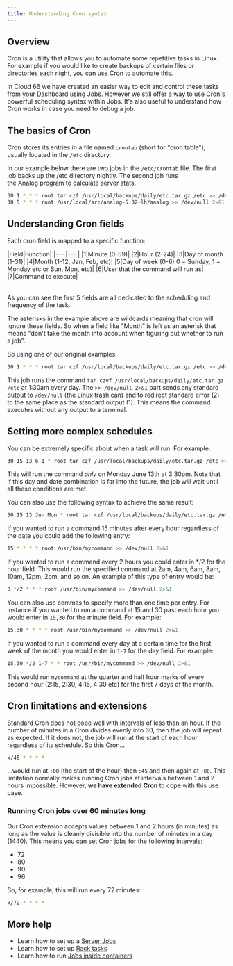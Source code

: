 ```yaml
---
title: Understanding Cron syntax
---
```


## Overview

Cron is a utility that allows you to automate some repetitive tasks in Linux. For example if you would like to create backups of certain files or directories each night, you can use Cron to automate this.

In Cloud 66 we have created an easier way to edit and control these tasks from your Dashboard using Jobs.  However we still offer a way to use Cron's powerful scheduling syntax within Jobs. It's also useful to understand how Cron works in case you need to debug a job.

## The basics of Cron

Cron stores its entries in a file named `crontab` (short for "cron table"), usually located in the `/etc` directory. 

In our example below there are two jobs in the `/etc/crontab` file. The first job backs up the /etc directory nightly. The second job runs the Analog program to calculate server stats.

```bash
30 1 * * * root tar czf /usr/local/backups/daily/etc.tar.gz /etc >> /dev/null 2>&1
30 5 * * * root /usr/local/src/analog-5.32-lh/analog >> /dev/null 2>&1
```

## Understanding Cron fields

Each cron field is mapped to a specific function:

<Table >
|Field|Function|
|--- |--- |
|1|Minute (0-59)|
|2|Hour (2-24)|
|3|Day of month (1-31)|
|4|Month (1-12, Jan, Feb, etc)|
|5|Day of week (0-6) 0 = Sunday, 1 = Monday etc or Sun, Mon, etc)|
|6|User that the command will run as|
|7|Command to execute|
</Table>

As you can see the first 5 fields are all dedicated to the scheduling and frequency of the task.

The asterisks in the example above are wildcards meaning that cron will ignore these fields. So when a field like "Month" is left as an asterisk that means "don't take the month into account when figuring out whether to run a job". 

So using one of our original examples:

```bash
30 1 * * * root tar czf /usr/local/backups/daily/etc.tar.gz /etc >> /dev/null 2>&1
```

This job runs the command `tar czvf /usr/local/backups/daily/etc.tar.gz /etc` at 1:30am every day. The `>> /dev/null 2>&1` part sends any standard output to `/dev/null` (the Linux trash can) and to redirect standard error (2) to the same place as the standard output (1). This means the command executes without any output to a terminal. 

## Setting more complex schedules

You can be extremely specific about when a task will run. For example:

```bash
30 15 13 6 1 * root tar czf /usr/local/backups/daily/etc.tar.gz /etc >> /dev/null 2>&1
```

This will run the command *only* on Monday June 13th at 3:30pm. Note that if this day and date combination is far into the future, the job will wait until all these conditions are met.

You can also use the following syntax to achieve the same result:

```bash
30 15 13 Jun Mon * root tar czf /usr/local/backups/daily/etc.tar.gz /etc >> /dev/null 2>&1
```

If you wanted to run a command 15 minutes after every hour regardless of the date you could add the following entry:

```bash
15 * * * * root /usr/bin/mycommand >> /dev/null 2>&1
```

If you wanted to run a command every 2 hours you could enter in */2 for the hour field. This would run the specified command at 2am, 4am, 6am, 8am, 10am, 12pm, 2pm, and so on. An example of this type of entry would be:

```bash
0 */2 * * * root /usr/bin/mycommand >> /dev/null 2>&1

```

You can also use commas to specify more than one time per entry. For instance if you wanted to run a command at 15 and 30 past each hour you would enter in `15,30` for the minute field. For example:

```bash
15,30 * * * * root /usr/bin/mycommand >> /dev/null 2>&1

```

If you wanted to run a command every day at a certain time for the first week of the month you would enter in `1-7` for the day field. For example:

```bash
15,30 */2 1-7 * * root /usr/bin/mycommand >> /dev/null 2>&1

```

This would run `mycommand` at the quarter and half hour marks of every second hour (2:15, 2:30, 4:15, 4:30 etc) for the first 7 days of the month.

## Cron limitations and extensions

Standard Cron does not cope well with intervals of less than an hour. If the number of minutes in a Cron divides evenly into 60, then the job will repeat as expected. If it does not, the job will run at the start of each hour regardless of its schedule. So this Cron…

```bash
x/45 * * * *
```

…would run at `:00` (the start of the hour) then `:45` and then again at `:00`. This limitation normally makes running Cron jobs at intervals between 1 and 2 hours impossible. However, **we have extended Cron** to cope with this use case.

### Running Cron jobs over 60 minutes long

Our Cron extension accepts values between 1 and 2 hours (in minutes) as long as the value is cleanly divisible into the number of minutes in a day (1440). This means you can set Cron jobs for the following intervals:

- 72
- 80
- 90
- 96

So, for example, this will run every 72 minutes:

```bash
x/72 * * * *
```


## More help

- Learn how to set up a [Server Jobs](/docs/servers/shell)
- Learn how to set up [Rack tasks](/docs/servers/rake-task)
- Learn how to run [Jobs inside containers](/docs/servers/docker-tasks)